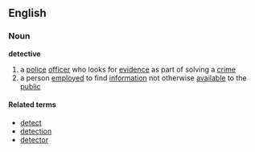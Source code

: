 ==English==
===Noun===
'''detective'''

# a [[police]] [[officer]] who looks for [[evidence]] as part of solving a [[crime]]
# a person [[employed]] to find [[information]] not otherwise [[available]] to the [[public]]

====Related terms====
*[[detect]]
*[[detection]]
*[[detector]]